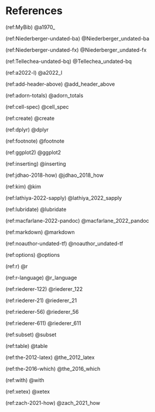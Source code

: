 \onecolumn

# References {.unnumbered}

\hyphenpenalty=10000
\fontspec{Symbola}

(ref:MyBib) @a1970_

(ref:Niederberger-undated-ba) @Niederberger_undated-ba

(ref:Niederberger-undated-fx) @Niederberger_undated-fx

(ref:Tellechea-undated-bq) @Tellechea_undated-bq

(ref:a2022-l) @a2022_l

(ref:add-header-above) @add_header_above

(ref:adorn-totals) @adorn_totals

(ref:cell-spec) @cell_spec

(ref:create) @create

(ref:dplyr) @dplyr

(ref:footnote) @footnote

(ref:ggplot2) @ggplot2

(ref:inserting) @inserting

(ref:jdhao-2018-how) @jdhao_2018_how

(ref:kim) @kim

(ref:lathiya-2022-sapply) @lathiya_2022_sapply

(ref:lubridate) @lubridate

(ref:macfarlane-2022-pandoc) @macfarlane_2022_pandoc

(ref:markdown) @markdown

(ref:noauthor-undated-tf) @noauthor_undated-tf

(ref:options) @options

(ref:r) @r

(ref:r-language) @r_language

(ref:riederer-122) @riederer_122

(ref:riederer-21) @riederer_21

(ref:riederer-56) @riederer_56

(ref:riederer-611) @riederer_611

(ref:subset) @subset

(ref:table) @table

(ref:the-2012-latex) @the_2012_latex

(ref:the-2016-which) @the_2016_which

(ref:with) @with

(ref:xetex) @xetex

(ref:zach-2021-how) @zach_2021_how
